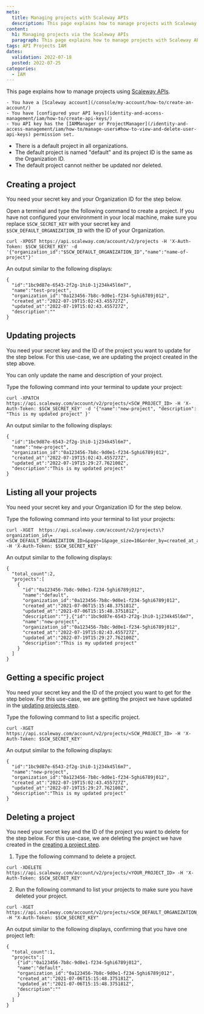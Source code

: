 ```yaml
---
meta:
  title: Managing projects with Scaleway APIs
  description: This page explains how to manage projects with Scaleway APIs
content:
  h1: Managing projects via the Scaleway APIs
  paragraph: This page explains how to manage projects with Scaleway APIs
tags: API Projects IAM
dates:
  validation: 2022-07-18
  posted: 2022-07-25
categories:
  - IAM
---
```


This page explains how to manage projects using [Scaleway APIs](https://developers.scaleway.com/en/).

<Message type="requirement">

    - You have a [Scaleway account](/console/my-account/how-to/create-an-account/)
    - You have [configured your API keys](identity-and-access-management/iam/how-to/create-api-keys/)
    - You API key has the [IAMManager or ProjectManager](/identity-and-access-management/iam/how-to/manage-users#how-to-view-and-delete-user-api-keys) permission set.

</Message>

<Message type="note">

 - There is a default project in all organizations.
 - The default project is named "default" and its project ID is the same as the Organization ID.
 - The default project cannot neither be updated nor deleted.

</Message>

## Creating a project

You need your secret key and your Organization ID for the step below.

Open a terminal and type the following command to create a project. If you have not configured your environment in your local machine, make sure you replace `$SCW_SECRET_KEY` with your secret key and `$SCW_DEFAULT_ORGANIZATION_ID` with the ID of your Organization.

```
curl -XPOST https://api.scaleway.com/account/v2/projects -H 'X-Auth-Token: $SCW_SECRET_KEY' -d '{"organization_id":"$SCW_DEFAULT_ORGANIZATION_ID","name":"name-of-project"}'
```
An output similar to the following displays:

```
{
  "id":"1bc9d87e-6543-2f2g-1hi0-1j234k45l6m7",
  "name":"test-project",
  "organization_id":"0a123456-7b8c-9d0e1-f234-5ghi6789j012",
  "created_at":"2022-07-19T15:02:43.455727Z",
  "updated_at":"2022-07-19T15:02:43.455727Z",
  "description":""
}
```

## Updating projects

You need your secret key and the ID of the project you want to update for the step below. For this use-case, we are updating the project created in the step above.

<Message type="note">

 You can only update the name and description of your project.

</Message>

Type the following command into your terminal to update your project:

```
curl -XPATCH https://api.scaleway.com/account/v2/projects/<SCW_PROJECT_ID> -H 'X-Auth-Token: $SCW_SECRET_KEY' -d '{"name":"new-project", "description": "This is my updated project" }'
```

An output similar to the following displays:

```
{
  "id":"1bc9d87e-6543-2f2g-1hi0-1j234k45l6m7",
  "name":"new-project",
  "organization_id":"0a123456-7b8c-9d0e1-f234-5ghi6789j012",
  "created_at":"2022-07-19T15:02:43.455727Z",
  "updated_at":"2022-07-19T15:29:27.762100Z",
  "description":"This is my updated project"
}
```

## Listing all your projects

You need your secret key and your Organization ID for the step below.

Type the following command into your terminal to list your projects:

```
curl -XGET  https://api.scaleway.com/account/v2/projects\?organization_id\=<SCW_DEFAULT_ORGANIZATION_ID>&page=1&page_size=10&order_by=created_at_asc -H 'X-Auth-Token: $SCW_SECRET_KEY'
```

An output similar to the following displays:

```
{
  "total_count":2,
  "projects":[
    {
      "id":"0a123456-7b8c-9d0e1-f234-5ghi6789j012",
      "name":"default",
      "organization_id":"0a123456-7b8c-9d0e1-f234-5ghi6789j012",
      "created_at":"2021-07-06T15:15:48.375181Z",
      "updated_at":"2021-07-06T15:15:48.375181Z",
      "description":""},{"id":"1bc9d87e-6543-2f2g-1hi0-1j234k45l6m7",
      "name":"new-project",
      "organization_id":"0a123456-7b8c-9d0e1-f234-5ghi6789j012",
      "created_at":"2022-07-19T15:02:43.455727Z",
      "updated_at":"2022-07-19T15:29:27.762100Z",
      "description":"This is my updated project"
    }
  ]
}
```
## Getting a specific project

You need your secret key and the ID of the project you want to get for the step below. For this use-case, we are getting the project we have updated in the [updating projects step](/identity-and-access-management/api-cli/managing-projects#updating-projects).

Type the following command to list a specific project.

```
curl -XGET https://api.scaleway.com/account/v2/projects/<SCW_PROJECT_ID> -H 'X-Auth-Token: $SCW_SECRET_KEY'
```

An output similar to the following displays:

```
{
  "id":"1bc9d87e-6543-2f2g-1hi0-1j234k45l6m7",
  "name":"new-project",
  "organization_id":"0a123456-7b8c-9d0e1-f234-5ghi6789j012",
  "created_at":"2022-07-19T15:02:43.455727Z",
  "updated_at":"2022-07-19T15:29:27.762100Z",
  "description":"This is my updated project"
}
```

## Deleting a project

You need your secret key and the ID of the project you want to delete for the step below. For this use-case, we are deleting the project we have created in the [creating a project step](/identity-and-access-management/api-cli/managing-projects#creating-a-project).

1. Type the following command to delete a project.

  ```
  curl -XDELETE https://api.scaleway.com/account/v2/projects/<YOUR_PROJECT_ID> -H 'X-Auth-Token: $SCW_SECRET_KEY'
  ```

2. Run the following command to list your projects to make sure you have deleted your project.

```
curl -XGET https://api.scaleway.com/account/v2/projects/<SCW_DEFAULT_ORGANIZATION_ID> -H "X-Auth-Token: $SCW_SECRET_KEY"
```

An output similar to the following displays, confirming that you have one project left:

```
{
  "total_count":1,
  "projects":[
    {"id":"0a123456-7b8c-9d0e1-f234-5ghi6789j012",
    "name":"default",
    "organization_id":"0a123456-7b8c-9d0e1-f234-5ghi6789j012",
    "created_at":"2021-07-06T15:15:48.375181Z",
    "updated_at":"2021-07-06T15:15:48.375181Z",
    "description":""
    }
  ]
}
```

